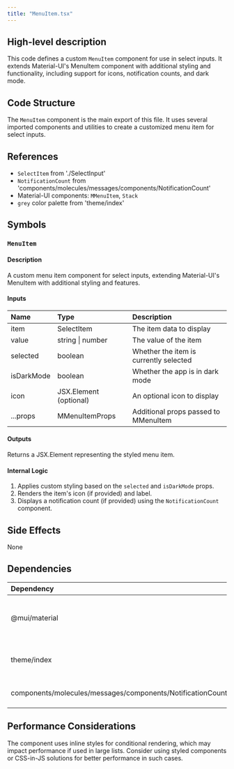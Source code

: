 ```yaml
---
title: "MenuItem.tsx"
---
```


## High-level description
This code defines a custom `MenuItem` component for use in select inputs. It extends Material-UI's MenuItem component with additional styling and functionality, including support for icons, notification counts, and dark mode.

## Code Structure
The `MenuItem` component is the main export of this file. It uses several imported components and utilities to create a customized menu item for select inputs.

## References
- `SelectItem` from './SelectInput'
- `NotificationCount` from 'components/molecules/messages/components/NotificationCount'
- Material-UI components: `MMenuItem`, `Stack`
- `grey` color palette from 'theme/index'

## Symbols

### `MenuItem`
#### Description
A custom menu item component for select inputs, extending Material-UI's MenuItem with additional styling and features.

#### Inputs
| Name | Type | Description |
|:-----|:-----|:------------|
| item | SelectItem | The item data to display |
| value | string \| number | The value of the item |
| selected | boolean | Whether the item is currently selected |
| isDarkMode | boolean | Whether the app is in dark mode |
| icon | JSX.Element (optional) | An optional icon to display |
| ...props | MMenuItemProps | Additional props passed to MMenuItem |

#### Outputs
Returns a JSX.Element representing the styled menu item.

#### Internal Logic
1. Applies custom styling based on the `selected` and `isDarkMode` props.
2. Renders the item's icon (if provided) and label.
3. Displays a notification count (if provided) using the `NotificationCount` component.

## Side Effects
None

## Dependencies
| Dependency | Purpose |
|:-----------|:--------|
| @mui/material | Provides base components (MenuItem, Stack) |
| theme/index | Provides color palette (grey) |
| components/molecules/messages/components/NotificationCount | Renders notification count |

## Performance Considerations
The component uses inline styles for conditional rendering, which may impact performance if used in large lists. Consider using styled components or CSS-in-JS solutions for better performance in such cases.